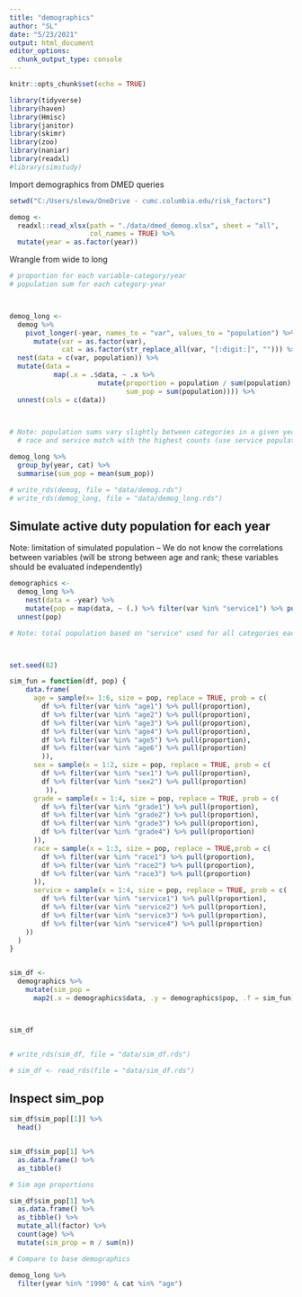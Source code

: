 ```yaml
---
title: "demographics"
author: "SL"
date: "5/23/2021"
output: html_document
editor_options: 
  chunk_output_type: console
---
```


```r
knitr::opts_chunk$set(echo = TRUE)

library(tidyverse)
library(haven)
library(Hmisc)
library(janitor)
library(skimr)
library(zoo)
library(naniar)
library(readxl)
#library(simstudy)


```



Import demographics from DMED queries

```r

setwd("C:/Users/slewa/OneDrive - cumc.columbia.edu/risk_factors")

demog <-
  readxl::read_xlsx(path = "./data/dmed_demog.xlsx", sheet = "all",
                    col_names = TRUE) %>% 
  mutate(year = as.factor(year))

```


Wrangle from wide to long



```r

# proportion for each variable-category/year
# population sum for each category-year



demog_long <-
  demog %>% 
    pivot_longer(-year, names_to = "var", values_to = "population") %>% 
      mutate(var = as.factor(var),
             cat = as.factor(str_replace_all(var, "[:digit:]", ""))) %>% 
  nest(data = c(var, population)) %>% 
  mutate(data = 
           map(.x = .$data, ~ .x %>% 
                      mutate(proportion = population / sum(population),
                             sum_pop = sum(population)))) %>% 
  unnest(cols = c(data))
  


# Note: population sums vary slightly between categories in a given year
  # race and service match with the highest counts (use service population total)

demog_long %>% 
  group_by(year, cat) %>% 
  summarise(sum_pop = mean(sum_pop)) 

# write_rds(demog, file = "data/demog.rds")
# write_rds(demog_long, file = "data/demog_long.rds")


```




## Simulate active duty population for each year

Note: limitation of simulated population --
  We do not know the correlations between variables (will be strong between age and rank; these variables should be evaluated independently)

```r


demographics <- 
  demog_long %>%
    nest(data = -year) %>% 
    mutate(pop = map(data, ~ (.) %>% filter(var %in% "service1") %>% pull(sum_pop) %>% round(., digits = 0))) %>% 
  unnest(pop)

# Note: total population based on "service" used for all categories each year



set.seed(82)

sim_fun = function(df, pop) {
    data.frame(
      age = sample(x= 1:6, size = pop, replace = TRUE, prob = c(
        df %>% filter(var %in% "age1") %>% pull(proportion),
        df %>% filter(var %in% "age2") %>% pull(proportion),
        df %>% filter(var %in% "age3") %>% pull(proportion),
        df %>% filter(var %in% "age4") %>% pull(proportion),
        df %>% filter(var %in% "age5") %>% pull(proportion),
        df %>% filter(var %in% "age6") %>% pull(proportion)
        )),
      sex = sample(x = 1:2, size = pop, replace = TRUE, prob = c(
        df %>% filter(var %in% "sex1") %>% pull(proportion),
        df %>% filter(var %in% "sex2") %>% pull(proportion)
         )),
      grade = sample(x = 1:4, size = pop, replace = TRUE, prob = c(
        df %>% filter(var %in% "grade1") %>% pull(proportion),
        df %>% filter(var %in% "grade2") %>% pull(proportion),
        df %>% filter(var %in% "grade3") %>% pull(proportion),
        df %>% filter(var %in% "grade4") %>% pull(proportion)
      )),  
      race = sample(x = 1:3, size = pop, replace = TRUE,prob = c(
        df %>% filter(var %in% "race1") %>% pull(proportion),
        df %>% filter(var %in% "race2") %>% pull(proportion),
        df %>% filter(var %in% "race3") %>% pull(proportion)
      )),  
      service = sample(x = 1:4, size = pop, replace = TRUE, prob = c(
        df %>% filter(var %in% "service1") %>% pull(proportion),
        df %>% filter(var %in% "service2") %>% pull(proportion),
        df %>% filter(var %in% "service3") %>% pull(proportion),
        df %>% filter(var %in% "service4") %>% pull(proportion)
    ))
  )
}


sim_df <-
  demographics %>% 
    mutate(sim_pop = 
      map2(.x = demographics$data, .y = demographics$pop, .f = sim_fun))



sim_df


# write_rds(sim_df, file = "data/sim_df.rds")

# sim_df <- read_rds(file = "data/sim_df.rds")
```


## Inspect sim_pop
```r

sim_df$sim_pop[[1]] %>% 
  head()


sim_df$sim_pop[1] %>% 
  as.data.frame() %>% 
  as_tibble()

# Sim age proportions

sim_df$sim_pop[1] %>% 
  as.data.frame() %>% 
  as_tibble() %>% 
  mutate_all(factor) %>% 
  count(age) %>% 
  mutate(sim_prop = n / sum(n))

# Compare to base demographics

demog_long %>% 
  filter(year %in% "1990" & cat %in% "age")
```





